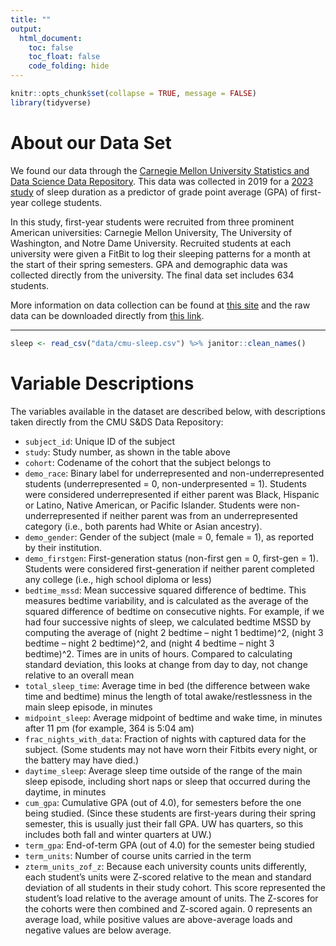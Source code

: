 ```yaml
---
title: ""
output: 
  html_document:
    toc: false
    toc_float: false
    code_folding: hide
---
```


```r

knitr::opts_chunk$set(collapse = TRUE, message = FALSE)
library(tidyverse)

```

# About our Data Set

We found our data through the [Carnegie Mellon University Statistics and Data Science Data Repository](https://cmustatistics.github.io/data-repository/). This data was collected in 2019 for a [2023 study](https://www.pnas.org/doi/10.1073/pnas.2209123120) of sleep duration as a predictor of grade point average (GPA) of first-year college students. 

In this study, first-year students were recruited from three prominent American universities: Carnegie Mellon University, The University of Washington, and Notre Dame University. Recruited students at each university were given a FitBit to log their sleeping patterns for a month at the start of their spring semesters. GPA and demographic data was collected directly from the university. The final data set includes 634 students. 

More information on data collection can be found at [this site](https://cmustatistics.github.io/data-repository/psychology/cmu-sleep.html) and the raw data can be downloaded directly from [this link](https://cmustatistics.github.io/data-repository/data/cmu-sleep.csv). 

---

```r
sleep <- read_csv("data/cmu-sleep.csv") %>% janitor::clean_names() 

```

# Variable Descriptions 

The variables available in the dataset are described below, with descriptions taken directly from the CMU S&DS Data Repository:

* `subject_id`:	Unique ID of the subject
* `study`:	Study number, as shown in the table above
* `cohort`:	Codename of the cohort that the subject belongs to
* `demo_race`:	Binary label for underrepresented and non-underrepresented students (underrepresented = 0, non-underpresented = 1). Students were considered underrepresented if either parent was Black, Hispanic or Latino, Native American, or Pacific Islander. Students were non-underrepresented if neither parent was from an underrepresented category (i.e., both parents had White or Asian ancestry).
* `demo_gender`:	Gender of the subject (male = 0, female = 1), as reported by their institution.
* `demo_firstgen`:	First-generation status (non-first gen = 0, first-gen = 1). Students were considered first-generation if neither parent completed any college (i.e., high school diploma or less)
* `bedtime_mssd`:	Mean successive squared difference of bedtime. This measures bedtime variability, and is calculated as the average of the squared difference of bedtime on consecutive nights. For example, if we had four successive nights of sleep, we calculated bedtime MSSD by computing the average of (night 2 bedtime – night 1 bedtime)^2, (night 3 bedtime – night 2 bedtime)^2, and (night 4 bedtime – night 3 bedtime)^2. Times are in units of hours. Compared to calculating standard deviation, this looks at change from day to day, not change relative to an overall mean
* `total_sleep_time`:	Average time in bed (the difference between wake time and bedtime) minus the length of total awake/restlessness in the main sleep episode, in minutes
* `midpoint_sleep`:	Average midpoint of bedtime and wake time, in minutes after 11 pm (for example, 364 is 5:04 am)
* `frac_nights_with_data`:	Fraction of nights with captured data for the subject. (Some students may not have worn their Fitbits every night, or the battery may have died.)
* `daytime_sleep`:	Average sleep time outside of the range of the main sleep episode, including short naps or sleep that occurred during the daytime, in minutes
* `cum_gpa`:	Cumulative GPA (out of 4.0), for semesters before the one being studied. (Since these students are first-years during their spring semester, this is usually just their fall GPA. UW has quarters, so this includes both fall and winter quarters at UW.)
* `term_gpa`:	End-of-term GPA (out of 4.0) for the semester being studied
* `term_units`:	Number of course units carried in the term
* `zterm_units_zof_z`:	Because each university counts units differently, each student’s units were Z-scored relative to the mean and standard deviation of all students in their study cohort. This score represented the student’s load relative to the average amount of units. The Z-scores for the cohorts were then combined and Z-scored again. 0 represents an average load, while positive values are above-average loads and negative values are below average.
